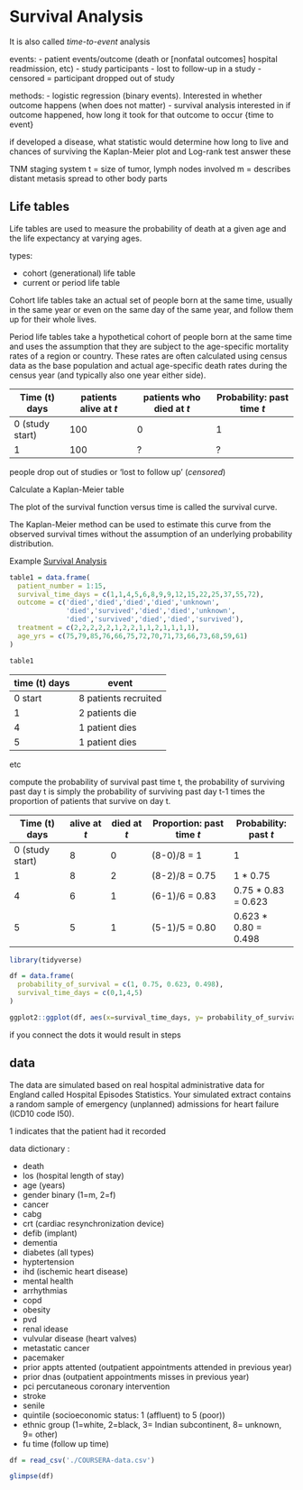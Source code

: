 
# Survival Analysis

It is also called _time-to-event_ analysis

events:
  - patient events/outcome (death or [nonfatal outcomes] hospital readmission, etc)
  - study participants 
      - lost to follow-up in a study
      - censored = participant dropped out of study
      
methods:
  - logistic regression (binary events). Interested in whether outcome happens (when does not matter)
  - survival analysis interested in if outcome happened, how long it took for that outcome to occur {time to event}
  

if developed a disease, what statistic would determine how long to live and chances of surviving
the Kaplan-Meier plot and Log-rank test answer these

TNM staging system 
t = size of tumor, lymph nodes involved
m = describes distant metasis spread to other body parts 


## Life tables

Life tables are used to measure the probability of death at a given age and the life expectancy at varying ages.


types:

- cohort (generational) life table
- current or period life table

Cohort life tables take an actual set of people born at the same time, usually in the same year or even on the same day of the same year, and follow them up for their whole lives.

Period life tables take a hypothetical cohort of people born at the same time and uses the assumption that they are subject to the age-specific mortality rates of a region or country. These rates are often calculated using census data as the base population and actual age-specific death rates during the census year (and typically also one year either side).


| Time (t) days     | patients alive at _t_ | patients who died at  _t_ | Probability: past time _t_ |
|-------------------|-----------------------|---------------------------|----------------------------|
| 0 (study start)   |   100                 | 0                         |       1                    |
| 1                 |   100                 | ?                         |   ?                        |

people drop out of studies or 'lost to follow up' (*censored*)



Calculate a Kaplan-Meier table

The plot of the survival function versus time is called the survival curve.

The Kaplan-Meier method can be used to estimate this curve from the observed survival times without the assumption of an underlying probability distribution.

Example [Survival Analysis](https://www.ncbi.nlm.nih.gov/pmc/articles/PMC1065034/)

```r
table1 = data.frame(
  patient_number = 1:15,
  survival_time_days = c(1,1,4,5,6,8,9,9,12,15,22,25,37,55,72),
  outcome = c('died','died','died','died','unknown',
              'died','survived','died','died','unknown',
              'died','survived','died','died','survived'),
  treatment = c(2,2,2,2,2,1,2,2,1,1,2,1,1,1,1),
  age_yrs = c(75,79,85,76,66,75,72,70,71,73,66,73,68,59,61)
)

table1

```


| time (t) days | event                     |
|---------------|---------------------------|
| 0 start       | 8 patients recruited      |
| 1             | 2 patients die            |
| 4             | 1 patient dies            |
| 5             | 1 patient dies            |
etc

compute the probability of survival past time t,
the probability of surviving past day t is simply the probability of surviving past day t-1 times the proportion of patients that survive on day t.

| Time (t) days     | alive at _t_ | died at  _t_ | Proportion: past time _t_  | Probability: past _t_|
|-------------------|--------------|--------------|----------------------------|----------------------|
| 0 (study start)   | 8            | 0            |  (8-0)/8 = 1               | 1                    |
| 1                 | 8            | 2            | (8-2)/8 = 0.75             | 1 * 0.75             |
| 4                 | 6            | 1            | (6-1)/6 = 0.83             | 0.75 * 0.83 = 0.623  |
| 5                 | 5            | 1            | (5-1)/5 = 0.80             | 0.623 * 0.80 = 0.498 |


```r
library(tidyverse)

df = data.frame(
  probability_of_survival = c(1, 0.75, 0.623, 0.498),
  survival_time_days = c(0,1,4,5)
)

ggplot2::ggplot(df, aes(x=survival_time_days, y= probability_of_survival))+geom_point()

```



if you connect the dots it would result in steps





## data

The data are simulated based on real hospital administrative data for England called Hospital Episodes Statistics. Your simulated extract contains a random sample of emergency (unplanned) admissions for heart failure (ICD10 code I50).

1 indicates that the patient had it recorded

data dictionary :

- death
- los (hospital length of stay)
- age (years)
- gender binary (1=m, 2=f)
- cancer
- cabg
- crt (cardiac resynchronization device)
- defib (implant)
- dementia
- diabetes (all types)
- hyptertension
- ihd (ischemic heart disease)
- mental health
- arrhythmias
- copd
- obesity
- pvd
- renal idease
- vulvular disease (heart valves)
- metastatic cancer
- pacemaker
- prior appts attented (outpatient appointments attended in previous year)
- prior dnas (outpatient appointments misses in previous year)
- pci percutaneous coronary intervention
- stroke
- senile
- quintile (socioeconomic status: 1 (affluent) to 5 (poor))
- ethnic group (1=white, 2=black, 3= Indian subcontinent, 8= unknown, 9= other)
- fu time (follow up time)



```r
df = read_csv('./COURSERA-data.csv')

glimpse(df)
```














